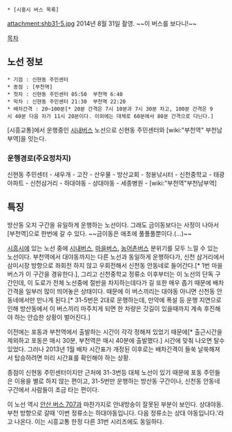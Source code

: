 * [시흥시 버스 목록]

attachment:shb31-5.jpg
2014년 8월 31일 촬영. ~~이 버스를 보다니!~~

[[목차]]
== 노선 정보 ==
 * 기점 : 신현동 주민센터
 * 종점 : [부천역] 
 * 첫차 : 신현동 주민센터 05:50  부천역 6:40
 * 막차 : 신현동 주민센터 21:30  부천역 22:20
 * 배차간격 : 20~100분[* 20분 간격은 7시 10분과 7시 30분 차고, 100분 간격은 9시 40분 다음 차가 11시 20분이다. 이외에는 대체로 60분에서 80분 간격으로 다닌다.]

[시흥교통]에서 운행중인 [[시내버스]] 노선으로 신현동 주민센터와 [wiki:"부천역" 부천남부역]을 잇는다.

=== 운행경로(주요정차지) ===
신현동 주민센터 - 새우개 - 고잔 - 산우물 - 방산교회 - 청용낚시터 - 신천중학교 - 태광아파트 - 신천삼거리 - 하대야동 - 상대야동 - 세종병원 - [wiki:"부천역"부천남부역]

== 특징 ==
방산동 오지 구간을 유일하게 운행하는 노선이다. 그래도 금이동보다는 사정이 나아서 [부천역]으로 한번에 갈 수 있다. ~~금이동은 애초에 풀풀풀뿐이다.(...)~~

[[시흥시]]에 있는 노선 중에 [[시내버스]], [[마을버스]], [[농어촌버스]] 분위기를 모두 느낄 수 있는 노선이다. 부천역에서 대야동까지는 다른 노선과 동일하게 운행하다가, 신천 삼거리에서 삼미시장 방향으로 좌회전 하지 않고 우회전해서 신천동 안동네로 들어간다.[* 1번 마을버스가 이 구간을 경유한다.], 그리고 신천중학교 정류소 이후부터는 이 노선의 단독 구간인데, 이 도로가 전체 노선중에 절반을 차지하는데다가 길 또한 매우 좁기 때문에 배차간격을 일부러 많이 띄어놓은 상태이다. 때문에 이 버스끼리는 대야동 아니면 신천동 안동네에서만 만나게 된다.[* 31-5번은 2대로 운행하는데, 만약에 폭설 등 운행 지연으로 인해 방산동에서 이 버스끼리 마주치게 되면 한 차량은 갓길이 있을때까지 계속 후진해야 하는 안습한 상황이 벌어진다.]

이전에는 포동과 부천역에서 출발하는 시간이 각각 정해져 있었기 때문에[* 출근시간을 제외하고 포동은 매시 30분, 부천역은 매시 40분에 출발했다.] 시간에 맞춰 나오면 탈수 있었다. 그러나 2013년 1월 배차 시간표가 개정된 이후로는 배차간격이 들쑥 날쑥해져서 탑승하려면 미리 시간표를 확인해야 하는 상황.

종점이 신현동 주민센터이지만 근처에 31-3번등 대체 노선이 있기 때문에 포동 주민들은 이용을 별로 하지 않는 편이고, 31-5번만 운행하는 방산동 구간이나, 신천동 안동네 구간에서 사람들이 조금 타는 편이다.

이 노선 역시 [[안산 버스 707]]과 마찬가지로 안내방송이 잘못된 부분이 보인다. 상대야동. 부천 방향으로 갈때 '이번 정류소는 하대야동입니다. 다음 정류소는 상대 야동입니다.'라고 나온다. 이는 시흥교통 한정 다른 31번 시리즈에도 동일하다. 
